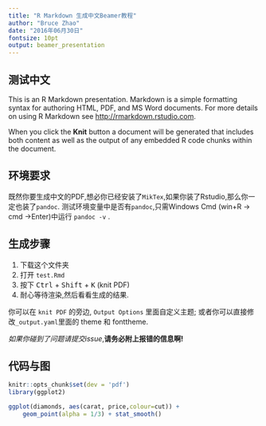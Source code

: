 ```yaml
---
title: "R Markdown 生成中文Beamer教程"
author: "Bruce Zhao"
date: "2016年06月30日"
fontsize: 10pt
output: beamer_presentation
---
```


## 测试中文

This is an R Markdown presentation. Markdown is a simple formatting syntax for authoring HTML, PDF, and MS Word documents. For more details on using R Markdown see <http://rmarkdown.rstudio.com>.

When you click the **Knit** button a document will be generated that includes both content as well as the output of any embedded R code chunks within the document.


## 环境要求

既然你要生成中文的PDF,想必你已经安装了`MikTex`,如果你装了Rstudio,那么你一定也装了`pandoc`. 测试环境变量中是否有`pandoc`,只需Windows Cmd (win+R -> cmd ->Enter)中运行 `pandoc -v` .

## 生成步骤

1. 下载这个文件夹
2. 打开 `test.Rmd`
3. 按下 <kbd>Ctrl</kbd> + <kbd>Shift</kbd> + <kbd>K</kbd> (knit PDF)
4. 耐心等待渲染,然后看看生成的结果.

你可以在 `knit PDF` 的旁边, `Output Options` 里面自定义主题; 或者你可以直接修改`_output.yaml`里面的 theme 和 fonttheme.

*如果你碰到了问题请提交issue*,**请务必附上报错的信息啊!**


## 代码与图

```r
knitr::opts_chunk$set(dev = 'pdf')
library(ggplot2)
```

```r
ggplot(diamonds, aes(carat, price,colour=cut)) +
    geom_point(alpha = 1/3) + stat_smooth()
```



